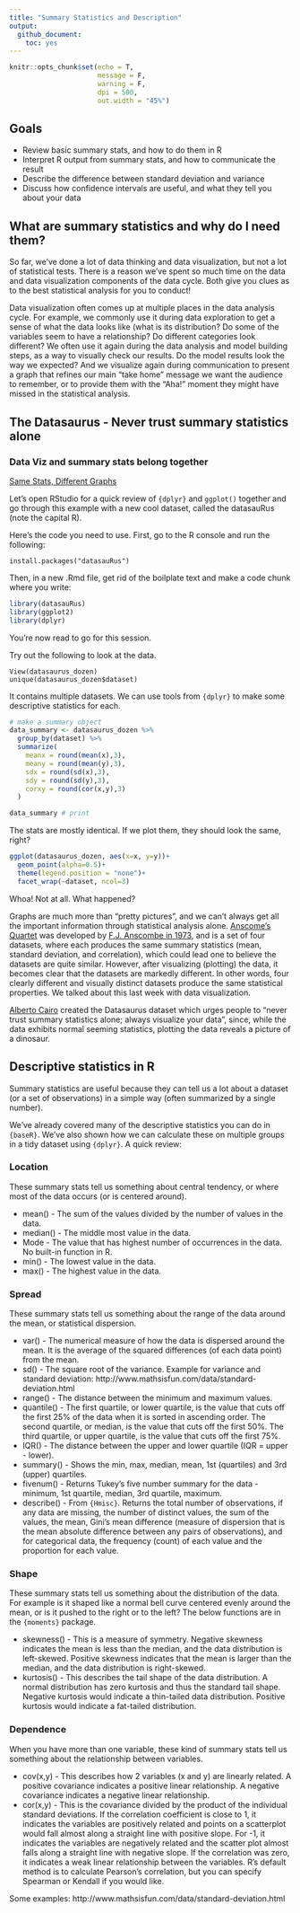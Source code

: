 ```yaml
---
title: "Summary Statistics and Description"
output: 
  github_document:
    toc: yes
---
```


```r
knitr::opts_chunk$set(echo = T,
                      message = F,
                      warning = F,
                      dpi = 500,
                      out.width = "45%")
```

## Goals

- Review basic summary stats, and how to do them in R
- Interpret R output from summary stats, and how to communicate the result
- Describe the difference between standard deviation and variance
- Discuss how confidence intervals are useful, and what they tell you about your data


## What are summary statistics and why do I need them?

So far, we’ve done a lot of data thinking and data visualization, but not a lot of statistical tests. There is a reason we’ve spent so much time on the data and data visualization components of the data cycle. Both give you clues as to the best statistical analysis for you to conduct!

Data visualization often comes up at multiple places in the data analysis cycle. For example, we commonly use it during data exploration to get a sense of what the data looks like (what is its distribution? Do some of the variables seem to have a relationship? Do different categories look different? We often use it again during the data analysis and model building steps, as a way to visually check our results. Do the model results look the way we expected? And we visualize again during communication to present a graph that refines our main “take home” message we want the audience to remember, or to provide them with the “Aha!” moment they might have missed in the statistical analysis. 


## The Datasaurus - Never trust summary statistics alone

### Data Viz and summary stats belong together 
[Same Stats, Different Graphs](https://www.autodesk.com/research/publications/same-stats-different-graphs)

Let’s open RStudio for a quick review of `{dplyr}` and `ggplot()` together and go through this example with a new cool dataset, called the datasauRus (note the capital R).

Here's the code you need to use. First, go to the R console and run the following:

```
install.packages("datasauRus")
```

Then, in a new .Rmd file, get rid of the boilplate text and make a code chunk where you write:

```r
library(datasauRus)
library(ggplot2)
library(dplyr)
```

You're now read to go for this session.

Try out the following to look at the data.
```
View(datasaurus_dozen)
unique(datasaurus_dozen$dataset)
```

It contains multiple datasets. We can use tools from `{dplyr}` to make some descriptive statistics for each.

```r
# make a summary object
data_summary <- datasaurus_dozen %>%
  group_by(dataset) %>%
  summarize(
    meanx = round(mean(x),3), 
    meany = round(mean(y),3),
    sdx = round(sd(x),3), 
    sdy = round(sd(y),3),
    corxy = round(cor(x,y),3)
  )

data_summary # print
```

The stats are mostly identical. If we plot them, they should look the same, right?

```r
ggplot(datasaurus_dozen, aes(x=x, y=y))+
  geom_point(alpha=0.5)+
  theme(legend.position = "none")+
  facet_wrap(~dataset, ncol=3)
```

Whoa! Not at all. What happened?

Graphs are much more than “pretty pictures”, and we can’t always get all the important information through statistical analysis alone. [Anscome's Quartet](https://en.wikipedia.org/wiki/Anscombe%27s_quartet) was developed by [F.J. Anscombe in 1973](http://www.jstor.org/stable/2682899?origin=crossref), and is a set of four datasets, where each produces the same summary statistics (mean, standard deviation, and correlation), which could lead one to believe the datasets are quite similar. However, after visualizing (plotting) the data, it becomes clear that the datasets are markedly different. In other words, four clearly different and visually distinct datasets produce the same statistical properties. We talked about this last week with data visualization.

[Alberto Cairo](http://albertocairo.com/) created the Datasaurus dataset which urges people to "never trust summary statistics alone; always visualize your data", since, while the data exhibits normal seeming statistics, plotting the data reveals a picture of a dinosaur. 


## Descriptive statistics in R

Summary statistics are useful because they can tell us a lot about a dataset (or a set of observations) in a simple way (often summarized by a single number).

We’ve already covered many of the descriptive statistics you can do in `{baseR}`. We’ve also shown how we can calculate these on multiple groups in a tidy dataset using `{dplyr}`. A quick review:


### Location

These summary stats tell us something about central tendency, or where most of the data occurs (or is centered around). 

- mean() - The sum of the values divided by the number of values in the data.
- median() - The middle most value in the data.
- Mode - The value that has highest number of occurrences in the data. No built-in function in R.
- min() - The lowest value in the data.
- max() - The highest value in the data.


### Spread 

These summary stats tell us something about the range of the data around the mean, or statistical dispersion.

- var() - The numerical measure of how the data is dispersed around the mean. It is the average of the squared differences (of each data point) from the mean.
- sd() - The square root of the variance. Example for variance and standard deviation: http://www.mathsisfun.com/data/standard-deviation.html 
- range() - The distance between the minimum and maximum values.
- quantile() - The first quartile, or lower quartile, is the value that cuts off the first 25% of the data when it is sorted in ascending order. The second quartile, or median, is the value that cuts off the first 50%. The third quartile, or upper quartile, is the value that cuts off the first 75%. 
- IQR() - The distance between the upper and lower quartile (IQR = upper - lower).
- summary() - Shows the min, max, median, mean, 1st (quartiles) and 3rd (upper) quartiles.
- fivenum() - Returns Tukey’s five number summary for the data - minimum, 1st quartile, median, 3rd quartile, maximum.
- describe() - From `{Hmisc}`. Returns the total number of observations, if any data are missing, the number of distinct values, the sum of the values, the mean, Gini’s mean difference (measure of dispersion that is the mean absolute difference between any pairs of observations), and for categorical data, the frequency (count) of each value and the proportion for each value.


### Shape 

These summary stats tell us something about the distribution of the data. For example is it shaped like a normal bell curve centered evenly around the mean, or is it pushed to the right or to the left? The below functions are in the `{moments}` package.

- skewness() - This is a measure of symmetry. Negative skewness indicates the mean is less than the median, and the data distribution is left-skewed. Positive skewness indicates that the mean is larger than the median, and the data distribution is right-skewed. 
- kurtosis() - This describes the tail shape of the data distribution. A normal distribution has zero kurtosis and thus the standard tail shape. Negative kurtosis would indicate a thin-tailed data distribution. Positive kurtosis would indicate a fat-tailed distribution. 


### Dependence 

When you have more than one variable, these kind of summary stats tell us something about the relationship between variables.

- cov(x,y) - This describes how 2 variables (x and y) are linearly related. A positive covariance indicates a positive linear relationship. A negative covariance indicates a negative linear relationship.
- cor(x,y) - This is the covariance divided by the product of the individual standard deviations. If the correlation coefficient is close to 1, it indicates the variables are positively related and points on a scatterplot would fall almost along a straight line with positive slope. For -1, it indicates the variables are negatively related and the scatter plot almost falls along a straight line with negative slope. If the correlation was zero, it indicates a weak linear relationship between the variables. R’s default method is to calculate Pearson’s correlation, but you can specify Spearman or Kendall if you would like.

Some examples: http://www.mathsisfun.com/data/standard-deviation.html 



